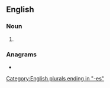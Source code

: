 ==English==

===Noun===
{{head|en|noun plural form}}

# {{plural of|annulus|lang=en}}

===Anagrams===
* {{anagrams|en|unsensual}}

[[Category:English plurals ending in "-es"]]